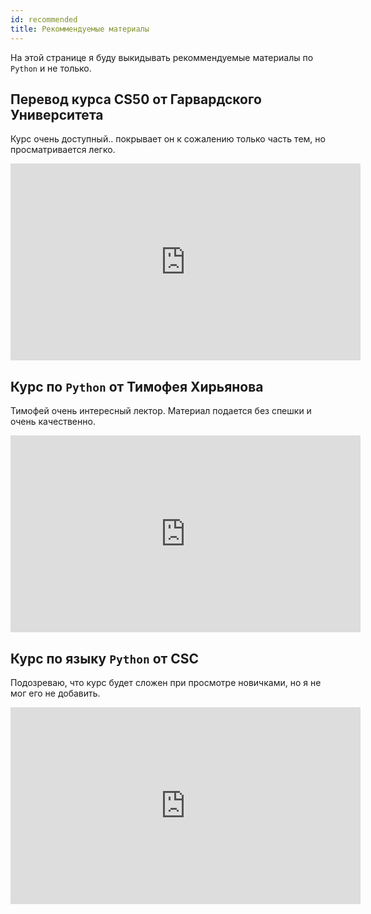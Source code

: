 ```yaml
---
id: recommended
title: Рекоммендуемые материалы
---
```


На этой странице я буду выкидывать рекоммендуемые материалы по `Python` и не только.

## Перевод курса CS50 от Гарвардского Университета

Курс очень доступный.. покрывает он к сожалению только часть тем, но просматривается легко.

<iframe
  width="560"
  height="315"
  src="https://www.youtube.com/embed/Sy_wba7l1UU"
  frameborder="0"
  allow="accelerometer; autoplay; encrypted-media; gyroscope; picture-in-picture"
  allowfullscreen
></iframe>

<Link
    title="CS50 - YouTube Playlist"
    href="https://www.youtube.com/playlist?list=PLawfWYMUziZqyUL5QDLVbe3j5BKWj42E5"
/>

## Курс по `Python` от Тимофея Хирьянова
Тимофей очень интересный лектор. Материал подается без спешки и очень качественно.

<iframe
  width="560"
  height="315"
  src="https://www.youtube.com/embed/fgf57Sa5A-A"
  frameborder="0"
  allow="accelerometer; autoplay; encrypted-media; gyroscope; picture-in-picture"
  allowfullscreen
></iframe>

<Link
    title="2019 Практика программирования на Python 3 - YouTube Playlist"
    href="https://www.youtube.com/playlist?list=PLRDzFCPr95fLuusPXwvOPgXzBL3ZTzybY"
/>

## Курс по языку `Python` от CSC

Подозреваю, что курс будет сложен при просмотре новичками, но я не мог его не добавить.

<iframe
  width="560"
  height="315"
  src="https://www.youtube.com/embed/-py9GXvJk6A"
  frameborder="0"
  allow="accelerometer; autoplay; encrypted-media; gyroscope; picture-in-picture"
  allowfullscreen
></iframe>

<Link
    title="Программирование на Python, осень 2018 - YouTube Playlist"
    href="https://www.youtube.com/playlist?list=PLlb7e2G7aSpQhNphPSpcO4daaRPeVstku"
/>
